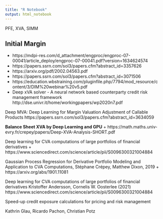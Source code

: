 ```yaml
---
title: "R Notebook"
output: html_notebook
---
```


PFE, XVA, SIMM

## Initial Margin

+ https://mdpi-res.com/d_attachment/engproc/engproc-07-00041/article_deploy/engproc-07-00041.pdf?version=1634624574
+ https://papers.ssrn.com/sol3/papers.cfm?abstract_id=3357626
+ https://arxiv.org/pdf/2002.04563.pdf
+ https://papers.ssrn.com/sol3/papers.cfm?abstract_id=3071506
+ https://education.wbstraining.com/pluginfile.php/7794/mod_resource/content/3/DIM%20webinar%20v5.pdf
+ Deep xVA solver - A neural network based counterparty
credit risk management framework http://dse.univr.it/home/workingpapers/wp2020n7.pdf

Deep MVA: Deep Learning for Margin Valuation Adjustment of Callable Products
https://papers.ssrn.com/sol3/papers.cfm?abstract_id=3634059

**Balance Sheet XVA by Deep Learning and GPU**
+ https://math.maths.univ-evry.fr/crepey/papers/Deep-XVA-Analysis-SHORT.pdf

Deep learning for CVA computations of large portfolios of financial derivatives
+ https://www.sciencedirect.com/science/article/pii/S0096300321004884


Gaussian Process Regression for Derivative Portfolio Modeling and Application to CVA Computations, Stéphane Crépey, Matthew Dixon, 2019
+ https://arxiv.org/abs/1901.11081

Deep learning for CVA computations of large portfolios of financial derivatives Kristoffer Andersson, Cornelis W. Oosterlee (2021)
https://www.sciencedirect.com/science/article/pii/S0096300321004884


Speed-up credit exposure calculations for pricing and risk management

Kathrin Glau, Ricardo Pachon, Christian Potz